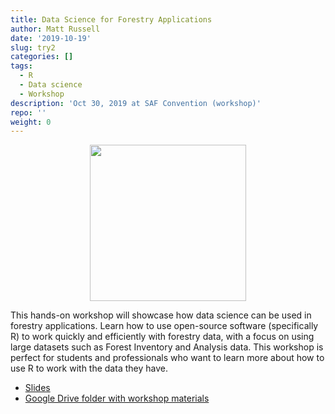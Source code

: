 ```yaml
---
title: Data Science for Forestry Applications
author: Matt Russell
date: '2019-10-19'
slug: try2
categories: []
tags:
  - R
  - Data science
  - Workshop
description: 'Oct 30, 2019 at SAF Convention (workshop)'
repo: ''
weight: 0
---
```

<center>

 ![](https://www.eforester.org/images/2019%20Convention/SAF%202019%20convention%20logo%20color.png){width=250px}
 </center>
This hands-on workshop will showcase how data science can be used in forestry applications. Learn how to use open-source software (specifically R) to work quickly and efficiently with forestry data, with a focus on using large datasets such as Forest Inventory and Analysis data. This workshop is perfect for students and professionals who want to learn more about how to use R to work with the data they have. 

* [Slides](https://docs.google.com/presentation/d/15UQ44J0xgkLZWc4NPJ8msex2gXyLO-0qYxefWFN_0Aw/edit?usp=sharing)
* [Google Drive folder with workshop materials](https://drive.google.com/drive/folders/1vnsFxcZpn6ZlRAdfVdr-DlA77ctF2HhW)
